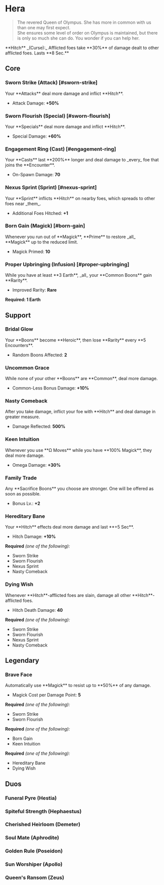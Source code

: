 

# Hera

> The revered Queen of Olympus. She has more in common with us than one may first expect.\
> She ensures some level of order on Olympus is maintained, but there is only so much she can do. You wonder if you can help her.

<Boon className='mt-4'>
  **Hitch** _(Curse):_ Afflicted foes take **30%** of damage dealt to other
  afflicted foes. Lasts **8 Sec.**
</Boon>

## Core

### Sworn Strike (Attack) [#sworn-strike]

<Boon>
Your **Attacks** deal more damage and inflict **Hitch**.

- Attack Damage: **+50%**

</Boon>

### Sworn Flourish (Special) [#sworn-flourish]

<Boon>
Your **Specials** deal more damage and inflict **Hitch**.

- Special Damage: **+60%**

</Boon>

### Engagement Ring (Cast) [#engagement-ring]

<Boon>
Your **Casts** last **200%** longer and deal damage to _every_ foe that joins the **Encounter**.

- On-Spawn Damage: **70**

</Boon>

### Nexus Sprint (Sprint) [#nexus-sprint]

<Boon>
Your **Sprint** inflicts **Hitch** on nearby foes, which spreads to other foes near _them_.

- Additional Foes Hitched: **+1**

</Boon>

### Born Gain (Magick) [#born-gain]

<Boon>
Whenever you run out of **Magick**, **Prime** to restore _all_ **Magick** up to the reduced limit.

- Magick Primed: **10**

</Boon>

### Proper Upbringing (Infusion) [#proper-upbringing]

<Boon>
While you have at least **3 Earth**, _all_ your **Common Boons** gain **Rarity**.

- Improved Rarity: **Rare**

</Boon>

**Required: 1 Earth**

## Support

### Bridal Glow

<Boon>
Your **Boons** become **Heroic**, then lose **Rarity** every **5 Encounters**.

- Random Boons Affected: **2**

</Boon>

### Uncommon Grace

<Boon>
While none of your other **Boons** are **Common**, deal more damage.

- Common-Less Bonus Damage: **+10%**

</Boon>

### Nasty Comeback

<Boon>
After you take damage, inflict your foe with **Hitch** and deal damage in greater measure.

- Damage Reflected: **500%**

</Boon>

### Keen Intuition

<Boon>
Whenever you use **Ω Moves** while you have **100% Magick**, they deal more damage.

- Omega Damage: **+30%**

</Boon>

### Family Trade

<Boon>
Any **Sacrifice Boons** you choose are stronger. One will be offered as soon as possible.

- Bonus Lv.: **+2**

</Boon>

### Hereditary Bane

<Boon>
Your **Hitch** effects deal more damage and last **+5 Sec**.

- Hitch Damage: **+10%**

</Boon>

**Required** _(one of the following):_

- Sworn Strike
- Sworn Flourish
- Nexus Sprint
- Nasty Comeback

### Dying Wish

<Boon>
Whenever **Hitch**-afflicted foes are slain, damage all other **Hitch**-afflicted foes.

- Hitch Death Damage: **40**

</Boon>

**Required** _(one of the following):_

- Sworn Strike
- Sworn Flourish
- Nexus Sprint
- Nasty Comeback

## <TextHighlight type="legendary">Legendary</TextHighlight>

### <TextHighlight type="legendary">Brave Face</TextHighlight>

<Boon>
Automatically use **Magick** to resist up to **50%** of any damage.

- Magick Cost per Damage Point: **5**

</Boon>

**Required** _(one of the following):_

- Sworn Strike
- Sworn Flourish

**Required** _(one of the following):_

- Born Gain
- Keen Intuition

**Required** _(one of the following):_

- Hereditary Bane
- Dying Wish

## <TextHighlight type="duo">Duos</TextHighlight>

### <TextHighlight type="duo">Funeral Pyre</TextHighlight> (Hestia)

<FuneralPyre />

### <TextHighlight type="duo">Spiteful Strength</TextHighlight> (Hephaestus)

<SpitefulStrength />

### <TextHighlight type="duo">Cherished Heirloom</TextHighlight> (Demeter)

<CherishedHeirloom />

### <TextHighlight type="duo">Soul Mate</TextHighlight> (Aphrodite)

<SoulMate />

### <TextHighlight type="duo">Golden Rule</TextHighlight> (Poseidon)

<GoldenRule />

### <TextHighlight type="duo">Sun Worshiper</TextHighlight> (Apollo)

<SunWorshiper />

### <TextHighlight type="duo">Queen's Ransom</TextHighlight> (Zeus)

<QueensRansom />
